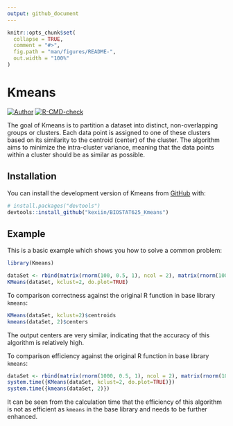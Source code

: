 ```yaml
---
output: github_document
---
```


<!-- README.md is generated from README.Rmd. Please edit that file -->

```r
knitr::opts_chunk$set(
  collapse = TRUE,
  comment = "#>",
  fig.path = "man/figures/README-",
  out.width = "100%"
)
```

# Kmeans

<!-- badges: start -->
[![Author](https://img.shields.io/badge/Author-KexinLi-red.svg "Author")](https://kexiin.gitee.io "Author")
[![R-CMD-check](https://github.com/kexiin/BIOSTAT625_Kmeans/actions/workflows/R-CMD-check.yaml/badge.svg)](https://github.com/kexiin/BIOSTAT625_Kmeans/actions/workflows/R-CMD-check.yaml)
<!-- badges: end -->

The goal of Kmeans is to partition a dataset into distinct, non-overlapping groups or clusters. Each data point is assigned to one of these clusters based on its similarity to the centroid (center) of the cluster. The algorithm aims to minimize the intra-cluster variance, meaning that the data points within a cluster should be as similar as possible.

## Installation

You can install the development version of Kmeans from [GitHub](https://github.com/) with:

``` r
# install.packages("devtools")
devtools::install_github("kexiin/BIOSTAT625_Kmeans")
```

## Example

This is a basic example which shows you how to solve a common problem:

```r
library(Kmeans)

dataSet <- rbind(matrix(rnorm(100, 0.5, 1), ncol = 2), matrix(rnorm(100, 2, 0.1), ncol = 2))
KMeans(dataSet, kclust=2, do.plot=TRUE)
```

To comparison correctness against the original R function in base library `kmeans`:

```r
KMeans(dataSet, kclust=2)$centroids
kmeans(dataSet, 2)$centers
```

The output centers are very similar, indicating that the accuracy of this algorithm is relatively high.  

To comparison efficiency against the original R function in base library `kmeans`:
```r
dataSet <- rbind(matrix(rnorm(1000, 0.5, 1), ncol = 2), matrix(rnorm(1000, 2, 0.1), ncol = 2))
system.time({KMeans(dataSet, kclust=2, do.plot=TRUE)})
system.time({kmeans(dataSet, 2)})
```

It can be seen from the calculation time that the efficiency of this algorithm is not as efficient as `kmeans` in the base library and needs to be further enhanced.

